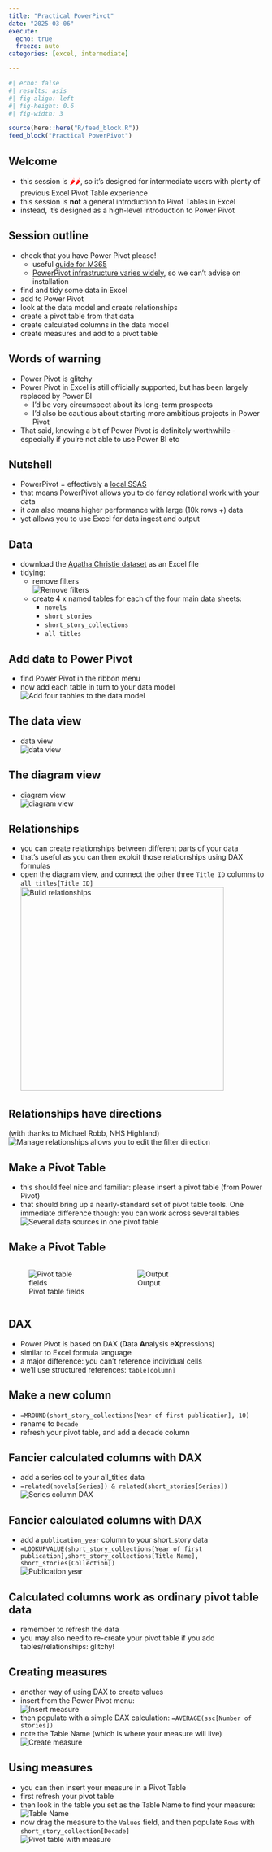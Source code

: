 ---
title: "Practical PowerPivot"
date: "2025-03-06"
execute: 
  echo: true
  freeze: auto
categories: [excel, intermediate]

---

```{r}
#| echo: false
#| results: asis
#| fig-align: left
#| fig-height: 0.6
#| fig-width: 3

source(here::here("R/feed_block.R"))
feed_block("Practical PowerPivot")
```

## Welcome

-   this session is [🌶🌶]{style="color:red;"}, so it's designed for intermediate users with plenty of previous Excel Pivot Table experience
- this session is **not** a general introduction to Pivot Tables in Excel
- instead, it's designed as a high-level introduction to Power Pivot

## Session outline

-   check that you have Power Pivot please!
    - useful [guide for M365](https://support.microsoft.com/en-gb/office/start-the-power-pivot-add-in-for-excel-a891a66d-36e3-43fc-81e8-fc4798f39ea8)
    - [PowerPivot infrastructure varies widely](https://support.microsoft.com/en-gb/office/where-is-power-pivot-aa64e217-4b6e-410b-8337-20b87e1c2a4b), so we can't advise on installation
-   find and tidy some data in Excel
-   add to Power Pivot
-   look at the data model and create relationships
- create a pivot table from that data
- create calculated columns in the data model
- create measures and add to a pivot table

## Words of warning

- Power Pivot is glitchy
-   Power Pivot in Excel is still officially supported, but has been largely replaced by Power BI
    -   I'd be very circumspect about its long-term prospects
    -   I'd also be cautious about starting more ambitious projects in Power Pivot
-   That said, knowing a bit of Power Pivot is definitely worthwhile - especially if you're not able to use Power BI etc

## Nutshell

-   PowerPivot = effectively a [local SSAS](https://learn.microsoft.com/en-us/analysis-services/ssas-overview?view=asallproducts-allversions)
-   that means PowerPivot allows you to do fancy relational work with your data
-   it *can* also means higher performance with large (10k rows +) data
-   yet allows you to use Excel for data ingest and output

## Data

-   download the [Agatha Christie dataset](https://docs.google.com/spreadsheets/d/1A8ZRe5KLLAllhT31pCzke4j5qAPqeMKf0jYgyJXcoPs/edit#gid=564606948) as an Excel file
-   tidying:
    -   remove filters </br>![Remove filters](images/clipboard-835331234.png)
    -   create 4 x named tables for each of the four main data sheets:
        -   `novels`
        -   `short_stories`
        -   `short_story_collections`
        -   `all_titles`

## Add data to Power Pivot

-   find Power Pivot in the ribbon menu
-   now add each table in turn to your data model </br> ![Add four tabhles to the data model](images/clipboard-657264833.png)

## The data view

-   data view </br>![data view](images/clipboard-3263737736.png)

## The diagram view

-   diagram view </br>![diagram view](images/clipboard-4246528073.png)

## Relationships

-   you can create relationships between different parts of your data
-   that's useful as you can then exploit those relationships using DAX formulas
-   open the diagram view, and connect the other three `Title ID` columns to `all_titles[Title ID]` </br>![Build relationships](images/clipboard-4256752901.png){height="400px"}

## Relationships have directions
(with thanks to Michael Robb, NHS Highland) </br> ![Manage relationships allows you to edit the filter direction](images/clipboard-823580961.png)

## Make a Pivot Table

-   this should feel nice and familiar: please insert a pivot table (from Power Pivot)
-   that should bring up a nearly-standard set of pivot table tools. One immediate difference though: you can work across several tables </br>![Several data sources in one pivot table](images/clipboard-3068291267.png)

## Make a Pivot Table

::::: columns
::: {.column width="40%"}
![Pivot table fields](images/clipboard-3092995500.png)
:::

::: {.column width="60%"}
![Output](images/clipboard-45311937.png)
:::
:::::

## DAX

- Power Pivot is based on DAX (**D**ata **A**nalysis e**X**pressions)
- similar to Excel formula language
- a major difference: you can't reference individual cells
- we'll use structured references: `table[column]`

## Make a new column

-   `=MROUND(short_story_collections[Year of first publication], 10)`
-   rename to `Decade`
-   refresh your pivot table, and add a decade column

## Fancier calculated columns with DAX

-   add a series col to your all_titles data
-   `=related(novels[Series]) & related(short_stories[Series])` </br> ![Series column DAX](images/clipboard-515038106.png)

## Fancier calculated columns with DAX

-   add a `publication_year` column to your short_story data
-  `=LOOKUPVALUE(short_story_collections[Year of first publication],short_story_collections[Title Name], short_stories[Collection]) ` </br> ![Publication year](images/clipboard-579564219.png)

## Calculated columns work as ordinary pivot table data

-   remember to refresh the data
-   you may also need to re-create your pivot table if you add tables/relationships: glitchy!

## Creating measures

-   another way of using DAX to create values
-   insert from the Power Pivot menu: </br>![Insert measure](images/clipboard-3327636246.png)
-   then populate with a simple DAX calculation: `=AVERAGE(ssc[Number of stories])`
- note the Table Name (which is where your measure will live)</br>![Create measure](images/clipboard-3534424614.png)

## Using measures

- you can then insert your measure in a Pivot Table
- first refresh your pivot table
- then look in the table you set as the Table Name to find your measure: </br>![Table Name](images/clipboard-2005550216.png)
- now drag the measure to the `Values` field, and then populate `Rows` with `short_story_collection[Decade]` </br>![Pivot table with measure](images/clipboard-3383725040.png)

